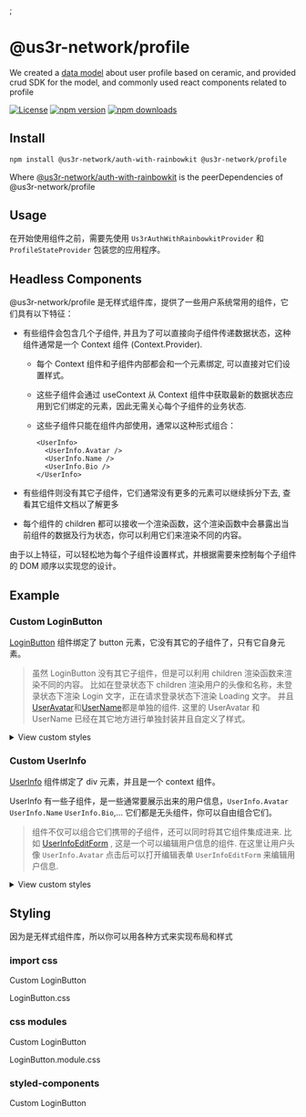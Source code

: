 




<Meta title="Introduction" />;

# @us3r-network/profile

We created a [data model](https://github.com/us3r-network/s3-jssdk/tree/main/packages/data-model) about user profile based on ceramic, and provided crud SDK for the model, and commonly used react components related to profile

[![License](https://img.shields.io/badge/License-MIT.svg)](https://opensource.org/licenses/MIT)
[![npm version](https://badge.fury.io/js/%40us3r-network%2Fprofile.svg)](https://badge.fury.io/js/%40us3r-network%2Fprofile)
[![npm downloads](https://img.shields.io/npm/dm/%40us3r-network%2Fprofile.svg)](https://www.npmjs.com/package/@us3r-network/profile)

## Install

```bash
npm install @us3r-network/auth-with-rainbowkit @us3r-network/profile
```

Where [@us3r-network/auth-with-rainbowkit](?path=/docs/auth-auth-with-rainbowkit--docs) is the peerDependencies of @us3r-network/profile

## Usage

在开始使用组件之前，需要先使用 `Us3rAuthWithRainbowkitProvider` 和 `ProfileStateProvider` 包装您的应用程序。

<Source code={App} />

## Headless Components

@us3r-network/profile 是无样式组件库，提供了一些用户系统常用的组件，它们具有以下特征：

- 有些组件会包含几个子组件, 并且为了可以直接向子组件传递数据状态，这种组件通常是一个 Context 组件 (Context.Provider).

  - 每个 Context 组件和子组件内部都会和一个元素绑定, 可以直接对它们设置样式。

  - 这些子组件会通过 useContext 从 Context 组件中获取最新的数据状态应用到它们绑定的元素，因此无需关心每个子组件的业务状态.

  - 这些子组件只能在组件内部使用，通常以这种形式组合：

    ```tsx
    <UserInfo>
      <UserInfo.Avatar />
      <UserInfo.Name />
      <UserInfo.Bio />
    </UserInfo>
    ```

- 有些组件则没有其它子组件，它们通常没有更多的元素可以继续拆分下去, 查看其它组件文档以了解更多

- 每个组件的 children 都可以接收一个渲染函数，这个渲染函数中会暴露出当前组件的数据及行为状态，你可以利用它们来渲染不同的内容。

  <Source of={LoginButtonStories.LoginButtonStory} language="tsx" />

由于以上特征，可以轻松地为每个子组件设置样式，并根据需要来控制每个子组件的 DOM 顺序以实现您的设计。

## Example

### Custom LoginButton

[LoginButton](?path=/docs/components-profile-components-loginbutton--docs) 组件绑定了 button 元素，它没有其它的子组件了，只有它自身元素。

> 虽然 LoginButton 没有其它子组件，但是可以利用 children 渲染函数来渲染不同的内容。
> 比如在登录状态下 children 渲染用户的头像和名称，未登录状态下渲染 Login 文字，正在请求登录状态下渲染 Loading 文字。
> 并且[UserAvatar](?path=/docs/components-profile-components-useravatar--docs)和[UserName](?path=/docs/components-profile-components-username--docs)都是单独的组件.
> 这里的 UserAvatar 和 UserName 已经在其它地方进行单独封装并且自定义了样式。

<Canvas of={LoginButtonStories.LoginButtonStory} />

<details>
  <summary>View custom styles</summary>
  <Source code={LoginButtonCssModuleStyleCode} />
</details>

### Custom UserInfo

[UserInfo](?path=/docs/components-profile-components-userinfo--docs) 组件绑定了 div 元素，并且是一个 context 组件。

UserInfo 有一些子组件，是一些通常要展示出来的用户信息，`UserInfo.Avatar` `UserInfo.Name` `UserInfo.Bio`,... 它们都是无头组件，你可以自由组合它们。

> 组件不仅可以组合它们携带的子组件，还可以同时将其它组件集成进来.
> 比如 [UserInfoEditForm](?path=/docs/components-profile-components-userinfoeditform--docs) , 这是一个可以编辑用户信息的组件.
> 在这里让用户头像 `UserInfo.Avatar` 点击后可以打开编辑表单 `UserInfoEditForm` 来编辑用户信息.

<Canvas of={UserInfoStories.UserInfoStory} />

<details>
  <summary>View custom styles</summary>
  <Source code={UserInfoCssModuleStyleCode} />
</details>

## Styling

因为是无样式组件库，所以你可以用各种方式来实现布局和样式

### import css

Custom LoginButton

<Source code={LoginButtonImportCssComponentCode} />
LoginButton.css
<Source code={LoginButtonImportCssStyleCode} />

### css modules

Custom LoginButton

<Source code={LoginButtonCssModuleComponentCode} />
LoginButton.module.css
<Source code={LoginButtonCssModuleStyleCode} />

### styled-components

Custom LoginButton

<Source code={LoginButtonStyledComponentCode} />
